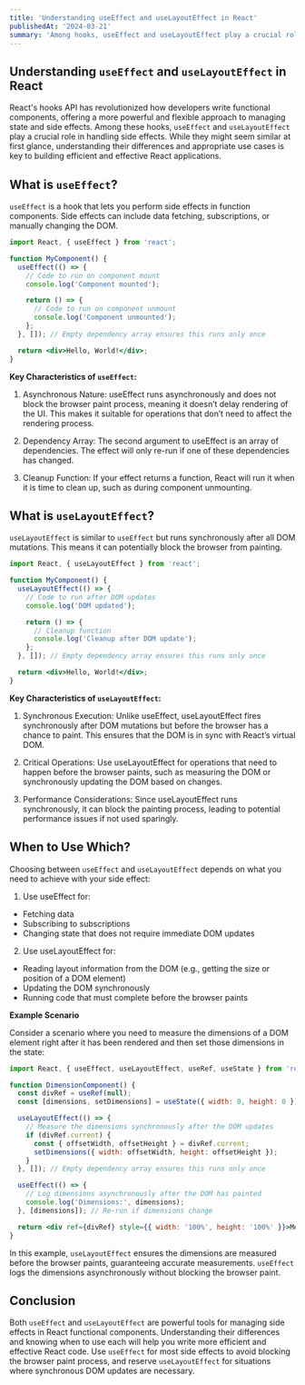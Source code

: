 ```yaml
---
title: 'Understanding useEffect and useLayoutEffect in React'
publishedAt: '2024-03-21'
summary: 'Among hooks, useEffect and useLayoutEffect play a crucial role in handling side effects.'
---
```


## Understanding `useEffect` and `useLayoutEffect` in React

React's hooks API has revolutionized how developers write functional components, offering a more powerful and flexible approach to managing state and side effects. Among these hooks, `useEffect` and `useLayoutEffect` play a crucial role in handling side effects. While they might seem similar at first glance, understanding their differences and appropriate use cases is key to building efficient and effective React applications.

## What is `useEffect`?

`useEffect` is a hook that lets you perform side effects in function components. Side effects can include data fetching, subscriptions, or manually changing the DOM.

```jsx
import React, { useEffect } from 'react';

function MyComponent() {
  useEffect(() => {
    // Code to run on component mount
    console.log('Component mounted');

    return () => {
      // Code to run on component unmount
      console.log('Component unmounted');
    };
  }, []); // Empty dependency array ensures this runs only once

  return <div>Hello, World!</div>;
}
```

**Key Characteristics of `useEffect`:**

1. Asynchronous Nature: useEffect runs asynchronously and does not block the browser paint process, meaning it doesn’t delay rendering of the UI. This makes it suitable for operations that don’t need to affect the rendering process.

2. Dependency Array: The second argument to useEffect is an array of dependencies. The effect will only re-run if one of these dependencies has changed.

3. Cleanup Function: If your effect returns a function, React will run it when it is time to clean up, such as during component unmounting.

## What is `useLayoutEffect`?

`useLayoutEffect` is similar to `useEffect` but runs synchronously after all DOM mutations. This means it can potentially block the browser from painting.

```jsx
import React, { useLayoutEffect } from 'react';

function MyComponent() {
  useLayoutEffect(() => {
    // Code to run after DOM updates
    console.log('DOM updated');

    return () => {
      // Cleanup function
      console.log('Cleanup after DOM update');
    };
  }, []); // Empty dependency array ensures this runs only once

  return <div>Hello, World!</div>;
}
```

**Key Characteristics of `useLayoutEffect`:**

1. Synchronous Execution: Unlike useEffect, useLayoutEffect fires synchronously after DOM mutations but before the browser has a chance to paint. This ensures that the DOM is in sync with React’s virtual DOM.

2. Critical Operations: Use useLayoutEffect for operations that need to happen before the browser paints, such as measuring the DOM or synchronously updating the DOM based on changes.

3. Performance Considerations: Since useLayoutEffect runs synchronously, it can block the painting process, leading to potential performance issues if not used sparingly.

## When to Use Which?

Choosing between `useEffect` and `useLayoutEffect` depends on what you need to achieve with your side effect:

1. Use useEffect for:

- Fetching data
- Subscribing to subscriptions
- Changing state that does not require immediate DOM updates

2. Use useLayoutEffect for:

- Reading layout information from the DOM (e.g., getting the size or position of a DOM element)
- Updating the DOM synchronously
- Running code that must complete before the browser paints

**Example Scenario**

Consider a scenario where you need to measure the dimensions of a DOM element right after it has been rendered and then set those dimensions in the state:

```jsx
import React, { useEffect, useLayoutEffect, useRef, useState } from 'react';

function DimensionComponent() {
  const divRef = useRef(null);
  const [dimensions, setDimensions] = useState({ width: 0, height: 0 });

  useLayoutEffect(() => {
    // Measure the dimensions synchronously after the DOM updates
    if (divRef.current) {
      const { offsetWidth, offsetHeight } = divRef.current;
      setDimensions({ width: offsetWidth, height: offsetHeight });
    }
  }, []); // Empty dependency array ensures this runs only once

  useEffect(() => {
    // Log dimensions asynchronously after the DOM has painted
    console.log('Dimensions:', dimensions);
  }, [dimensions]); // Re-run if dimensions change

  return <div ref={divRef} style={{ width: '100%', height: '100%' }}>Measured Div</div>;
}
```

In this example, `useLayoutEffect` ensures the dimensions are measured before the browser paints, guaranteeing accurate measurements. `useEffect` logs the dimensions asynchronously without blocking the browser paint.

## Conclusion

Both `useEffect` and `useLayoutEffect` are powerful tools for managing side effects in React functional components. Understanding their differences and knowing when to use each will help you write more efficient and effective React code. Use `useEffect` for most side effects to avoid blocking the browser paint process, and reserve `useLayoutEffect` for situations where synchronous DOM updates are necessary.






